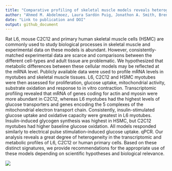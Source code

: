```yaml
---
title: "Comparative profiling of skeletal muscle models reveals heterogeneity of transcriptome and metabolism"
author: "Ahmed M. Abdelmoez, Laura Sardón Puig, Jonathon A. Smith, Brendan M. Gabriel, Mladen Savikj, Lucile Dollet, Alexander V. Chibalin, Anna Krook, Juleen R. Zierath and Nicolas J. Pillon"
date: "Link to publication and DOI"
output: github_document
---
```


Rat L6, mouse C2C12 and primary human skeletal muscle cells (HSMC) are commonly used to study biological processes in skeletal muscle and experimental data on these models is abundant. However, consistently-matched experimental data are scarce and comparisons between the different cell-types and adult tissue are problematic. We hypothesized that metabolic differences between these cellular models may be reflected at the mRNA level. Publicly available data were used to profile mRNA levels in myotubes and skeletal muscle tissues. L6, C2C12 and HSMC myotubes were then assessed for proliferation, glucose uptake, mitochondrial activity, substrate oxidation and response to in vitro contraction. Transcriptomic profiling revealed that mRNA of genes coding for actin and myosin were more abundant in C2C12, whereas L6 myotubes had the highest levels of glucose transporters and genes encoding the 5 complexes of the mitochondrial electron transport chain. Consistently, insulin-stimulated glucose uptake and oxidative capacity were greatest in L6 myotubes. Insulin-induced glycogen synthesis was highest in HSMC, but C2C12 myotubes had higher baseline glucose oxidation. All models responded similarly to electrical pulse stimulation-induced glucose uptake. qPCR. Our analysis reveals a great degree of heterogeneity in the transcriptomic and metabolic profiles of L6, C2C12 or human primary cells. Based on these distinct signatures, we provide recommendations for the appropriate use of these models depending on scientific hypotheses and biological relevance.

![](Figures/GraphicalAbstract.jpg)